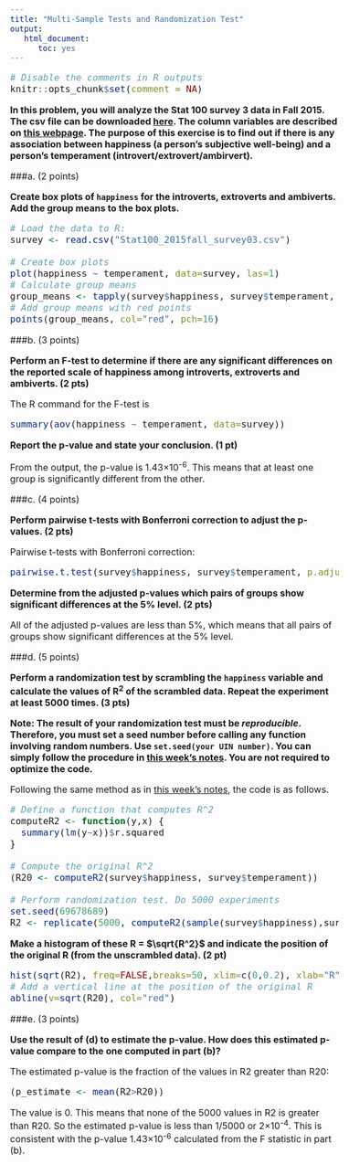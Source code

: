 ```yaml
---
title: "Multi-Sample Tests and Randomization Test"
output: 
   html_document:
      toc: yes
---
```

<!-- Make the font size bigger... easier for my eyes -->
<style type="text/css">

body, td {
   font-size: 16px;
}
code.r{
  font-size: 16px;
}
pre {
  font-size: 16px
}
</style>


```r
# Disable the comments in R outputs
knitr::opts_chunk$set(comment = NA)
```

**In this problem, you will analyze the Stat 100 survey 3 data in Fall 2015. The csv file can be downloaded <a href="http://courses.las.illinois.edu/stat/stat100/survey/archive/Stat100_2015fall_survey03.csv" target="_blank">here</a>. The column variables are described on <a href="http://courses.las.illinois.edu/stat/stat100/survey/archive/Stat100_2015fall_survey03.html" target="_blank">this webpage</a>. The purpose of this exercise is to find out if there is any association between happiness (a person's subjective well-being) and a person's temperament (introvert/extrovert/ambirvert).** 

###a. (2 points)

**Create box plots of `happiness` for the introverts, extroverts and ambiverts. Add the group means to the box plots.**

```r
# Load the data to R:
survey <- read.csv("Stat100_2015fall_survey03.csv")

# Create box plots
plot(happiness ~ temperament, data=survey, las=1)
# Calculate group means
group_means <- tapply(survey$happiness, survey$temperament, mean)
# Add group means with red points
points(group_means, col="red", pch=16)
```

###b. (3 points) 

**Perform an F-test to determine if there are any significant differences on the reported scale of happiness among introverts, extroverts and ambiverts. (2 pts)** 

The R command for the F-test is 
```r
summary(aov(happiness ~ temperament, data=survey))
```

**Report the p-value and state your conclusion. (1 pt)**

From the output, the p-value is 1.43&times;10<sup>-6</sup>. This means that at least one group is significantly different from the other.


###c. (4 points) 

**Perform pairwise t-tests with Bonferroni correction to adjust the p-values. (2 pts)** 

Pairwise t-tests with Bonferroni correction: 
```r
pairwise.t.test(survey$happiness, survey$temperament, p.adjust="bonferroni")
```

**Determine from the adjusted p-values which pairs of groups show significant differences at the 5% level. (2 pts)**

All of the adjusted p-values are less than 5%, which means that all pairs of groups show significant differences at the 5% level.


###d. (5 points) 

**Perform a randomization test by scrambling the `happiness` variable and calculate the values of R<sup>2</sup> of the scrambled data. Repeat the experiment at least 5000 times. (3 pts)**

**Note: The result of your randomization test must be *reproducible*. Therefore, you must set a seed number before calling any function involving random numbers. Use `set.seed(your UIN number)`. You can simply follow the procedure in <a href="http://courses.atlas.illinois.edu/spring2018/STAT/STAT200/RProgramming/ANOVA.html" target="_blank">this week's notes</a>. You are not required to optimize the code.**

Following the same method as in <a href="http://courses.atlas.illinois.edu/spring2018/STAT/STAT200/RProgramming/ANOVA.html" target="_blank">this week's notes</a>, the code is as follows.
```r
# Define a function that computes R^2
computeR2 <- function(y,x) {
  summary(lm(y~x))$r.squared
}

# Compute the original R^2
(R20 <- computeR2(survey$happiness, survey$temperament))

# Perform randomization test. Do 5000 experiments 
set.seed(69678689)
R2 <- replicate(5000, computeR2(sample(survey$happiness),survey$temperament))
```

**Make a histogram of these R = $\sqrt{R^2}$ and indicate the position of the original R (from the unscrambled data). (2 pt)**

```r
hist(sqrt(R2), freq=FALSE,breaks=50, xlim=c(0,0.2), xlab="R")
# Add a vertical line at the position of the original R
abline(v=sqrt(R20), col="red")
```


###e. (3 points) 

**Use the result of (d) to estimate the p-value. How does this estimated p-value compare to the one computed in part (b)?**

The estimated p-value is the fraction of the values in R2 greater than R20:
```r
(p_estimate <- mean(R2>R20))
```
The value is 0. This means that none of the 5000 values in R2 is greater than R20. So the estimated p-value is less than 1/5000 or 2&times;10<sup>-4</sup>. This is consistent with the p-value 1.43&times;10<sup>-6</sup> calculated from the F statistic in part (b). 


<br />
<br />
<br />
